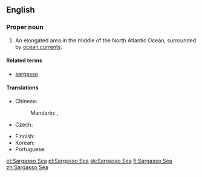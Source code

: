 ==English==
{{wikipedia}}

===Proper noun===
{{en-proper noun}}

# An elongated area in the middle of the North Atlantic Ocean, surrounded by [[ocean current]]s.

====Related terms====
* [[sargasso]]

====Translations====
{{trans-top|an elongated area in the middle of the North Atlantic Ocean}}
* Chinese:
*: Mandarin: {{t+|cmn|馬尾藻海|sc=Hani}}, {{t+|cmn|马尾藻海|tr=Mǎwěizǎohǎi|sc=Hani}}
* Czech: {{t+|cs|Sargasové moře|n}}
{{trans-mid}}
* Finnish: {{t|fi|Sargassomeri}}
* Korean: {{t|ko|사르가소 해|tr=Sareugaso Hae|sc=Kore}}
* Portuguese: {{t|pt|mar dos Sargaços|m}}
{{trans-bottom}}

[[et:Sargasso Sea]]
[[pl:Sargasso Sea]]
[[sk:Sargasso Sea]]
[[fi:Sargasso Sea]]
[[zh:Sargasso Sea]]